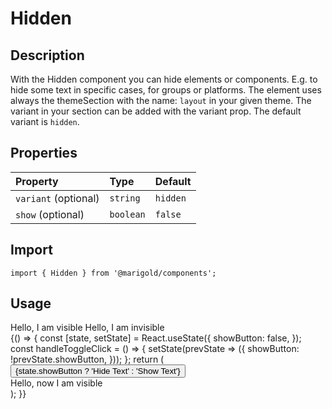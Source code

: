 
<Meta title="Components/Layout/Hidden" />

# Hidden

## Description

With the Hidden component you can hide elements or components. E.g. to hide some text in specific cases, for groups or platforms.
The element uses always the themeSection with the name: `layout` in your given theme. The variant in your section can be added with the variant prop. The default variant is `hidden`.

## Properties

| Property             | Type      | Default  |
| :------------------- | :-------- | :------- |
| `variant` (optional) | `string`  | `hidden` |
| `show` (optional)    | `boolean` | `false`  |

## Import

```tsx
import { Hidden } from '@marigold/components';
```

## Usage

<Preview>
  <Story name="HiddenText">
    <div>
      <Text>Hello, I am visible</Text>
      <Hidden>
        <Text>Hello, I am invisible</Text>
      </Hidden>
    </div>
  </Story>
</Preview>

<Preview>
  <Story name="HiddenButton">
    {() => {
      const [state, setState] = React.useState({
        showButton: false,
      });
      const handleToggleClick = () => {
        setState(prevState => ({
          showButton: !prevState.showButton,
        }));
      };
      return (
        <div>
          <Button variant="primary.small" onClick={handleToggleClick}>
            {state.showButton ? 'Hide Text' : 'Show Text'}
          </Button>
          <Hidden show={state.showButton}>
            <br />
            <Text>Hello, now I am visible</Text>
          </Hidden>
        </div>
      );
    }}
  </Story>
</Preview>
